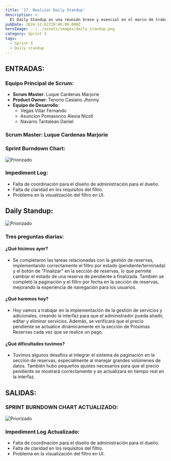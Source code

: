 ```yaml
---
title: '17. Realizar Daily Standup'
description: >-
  El Daily Standup es una reunión breve y esencial en el marco de trabajo Scrum, donde el equipo se reúne diariamente para compartir avances, identificar impedimentos y planificar las actividades del día. Esta práctica fomenta la comunicación continua y la colaboración entre los miembros del equipo, permitiendo ajustes rápidos en el trabajo en curso. Cada miembro del equipo reporta lo que hizo el día anterior, lo que planea hacer hoy y cualquier obstáculo que esté enfrentando. A través de este proceso, se asegura que todos estén alineados y enfocados en los objetivos del sprint, facilitando un entorno de trabajo ágil y eficiente.
pubDate: 2024-12-01T20:00:00.000Z
heroImage: ../../assets/images/daily_standup.png
category: Sprint 3
tags:
  - Sprint 3
  - Daily standup
---
```


## ENTRADAS:

### Equipo Principal de Scrum:

- **Scrum Master**: Luque Cardenas Marjorie
- **Product Owner**: Tenorio Casiano Jhonny
- **Equipo de Desarrollo**:
  - Vegas Villar Fernando
  - Asuncion Pomasonco Alexia Nicoll
  - Navarro Tantalean Daniel

### Scrum Master: Luque Cardenas Marjorie

### Sprint Burndown Chart:

![Priorizado](../../assets/images/post13.3.jpg)

### Impediment Log:

- Falta de coordinación para el diseño de administración para el dueño.
- Falta de claridad en los requisitos del filtro.
- Problema en la visualización del filtro en UI.

## Daily Standup:

![Priorizado](../../assets/images/dayli.14.jpg)

### Tres preguntas diarias:

#### ¿Qué hicimos ayer?

- Se completaron las tareas relacionadas con la gestión de reservas, implementando correctamente el filtro por estado (pendiente/terminada) y el botón de "Finalizar" en la sección de reservas, lo que permite cambiar el estado de una reserva de pendiente a finalizada. También se completó la paginación y el filtro por fecha en la sección de reservas, mejorando la experiencia de navegación para los usuarios.

#### ¿Qué haremos hoy?

- Hoy vamos a trabajar en la implementación de la gestión de servicios y adicionales, creando la interfaz para que el administrador pueda añadir, editar y eliminar servicios. Además, se verificará que el precio pendiente se actualice dinámicamente en la sección de Próximas Reservas cada vez que se realice un pago.

#### ¿Qué dificultades tuvimos?

- Tuvimos algunos desafíos al integrar el sistema de paginación en la sección de reservas, especialmente al manejar grandes volúmenes de datos. También hubo pequeños ajustes necesarios para que el precio pendiente se mostrará correctamente y se actualizara en tiempo real en la interfaz.

## SALIDAS:

### SPRINT BURNDOWN CHART ACTUALIZADO:

![Priorizado](../../assets/images/proyeccion14.jpg)

### Impediment Log Actualizado:

- Falta de coordinación para el diseño de administración para el dueño.
- Falta de claridad en los requisitos del filtro.
- Problema en la visualización del filtro en UI.
